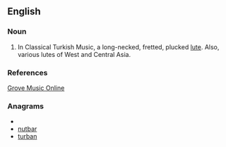 ==English==

===Noun===
{{en-noun}}

# {{music}} In Classical Turkish Music, a long-necked, fretted, plucked [[lute]]. Also, various lutes of West and Central Asia.

===References===
[http://www.grovemusic.com/shared/views/article.html?from=search&session_search_id=525981832&hitnum=1&section=music.52071 Grove Music Online]

===Anagrams===
* {{alphagram|abnrtu}}
* [[nutbar#English|nutbar]]
* [[turban#English|turban]]
